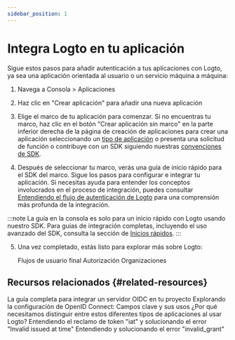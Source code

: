 ```yaml
---
sidebar_position: 1
---
```


# Integra Logto en tu aplicación

Sigue estos pasos para añadir autenticación a tus aplicaciones con Logto, ya sea una aplicación orientada al usuario o un servicio máquina a máquina:

1. Navega a <CloudLink to="/applications">Consola > Aplicaciones</CloudLink>

2. Haz clic en "Crear aplicación" para añadir una nueva aplicación

3. Elige el marco de tu aplicación para comenzar. Si no encuentras tu marco, haz clic en el botón "Crear aplicación sin marco" en la parte inferior derecha de la página de creación de aplicaciones para crear una aplicación seleccionando un [tipo de aplicación](/integrate-logto/application-data-structure/#application-types) o presenta una solicitud de función o contribuye con un SDK siguiendo nuestras [convenciones de SDK](/developers/sdk-conventions).

4. Después de seleccionar tu marco, verás una guía de inicio rápido para el SDK del marco. Sigue los pasos para configurar e integrar tu aplicación. Si necesitas ayuda para entender los conceptos involucrados en el proceso de integración, puedes consultar [Entendiendo el flujo de autenticación de Logto](/integrate-logto/integrate-logto-into-your-application/understand-authentication-flow/) para una comprensión más profunda de la integración.

:::note
La guía en la consola es solo para un inicio rápido con Logto usando nuestro SDK. Para guías de integración completas, incluyendo el uso avanzado del SDK, consulta la sección de [Inicios rápidos](/quick-starts).
:::

5. Una vez completado, estás listo para explorar más sobre Logto:

   <Url href="/end-user-flows">Flujos de usuario final</Url>
   <Url href="/authorization">Autorización</Url>
   <Url href="/organizations">Organizaciones</Url>

## Recursos relacionados \{#related-resources}

<Url href="https://blog.logto.io/complete-guide-to-integrating-oidc-server">
  La guía completa para integrar un servidor OIDC en tu proyecto
</Url>

<Url href="https://blog.logto.io/exploring-oidc-configuration">
  Explorando la configuración de OpenID Connect: Campos clave y sus usos
</Url>

<Url href="https://blog.logto.io/reveal-public-and-confidential-clients">
  ¿Por qué necesitamos distinguir entre estos diferentes tipos de aplicaciones al usar Logto?
</Url>

<Url href="https://blog.logto.io/troubleshooting-invalid-issued-at-time-error">
  Entendiendo el reclamo de token "iat" y solucionando el error "Invalid issued at time"
</Url>

<Url href="https://blog.logto.io/troubleshoot-invalid-grant-error">
  Entendiendo y solucionando el error "invalid_grant"
</Url>
